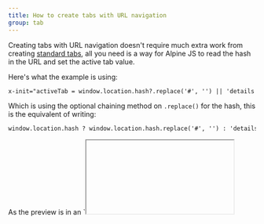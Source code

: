 ```yaml
---
title: How to create tabs with URL navigation
group: tab
---
```


Creating tabs with URL navigation doesn't require much extra work from creating [standard tabs](/examples/tabs), all you need is a way for Alpine JS to read the hash in the URL and set the active tab value.

Here's what the example is using:

```html
x-init="activeTab = window.location.hash?.replace('#', '') || 'details'"
```

Which is using the optional chaining method on `.replace()` for the hash, this is the equivalent of writing:

```html
window.location.hash ? window.location.hash.replace('#', '') : 'details'
```

<Callout>
As the preview is in an `<iframe>` you won't see the URL changing. However, if you to the [component code](/components/tabs-with-url.html) for the preview you will see it working.
</Callout>
